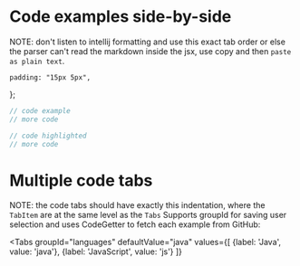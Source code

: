 # Code examples side-by-side
NOTE: don't listen to intellij formatting and use this exact tab order or else the parser can't read the markdown inside the jsx,
use copy and then `paste as plain text`.

    padding: "15px 5px",
};

<div className="container">
<div className='row'>
<div style={myStyle} className='col col--6'>

```java title="example" {1}
// code example
// more code
```

</div>
<div style={myStyle} className='col col--6'>

```java title="example" {1}
// code highlighted
// more code
```

</div>
</div>
</div>




# Multiple code tabs
NOTE: the code tabs should have exactly this indentation, where the `TabItem` are at the same level as the `Tabs`
Supports groupId for saving user selection and uses CodeGetter to fetch each example from GitHub:


<Tabs
    groupId="languages"
    defaultValue="java"
    values={[
        {label: 'Java', value: 'java'},
        {label: 'JavaScript', value: 'js'}
    ]}
>

<TabItem value="java">
    <CodeGetter
        language='java'
        codeUrl='examples/master/src/main/java/aml_org/examples/Parsing.java'
    />
</TabItem>
<TabItem value="js">
    <CodeGetter
        language='js'
        codeUrl='examples/master/src/main/js/Parsing.js'
    />
</TabItem>
</Tabs>
